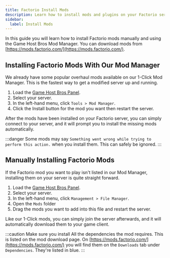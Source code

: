 ```yaml
---
title: Factorio Install Mods
description: Learn how to install mods and plugins on your Factorio server.
sidebar:
  label: Install Mods
---
```


In this guide you will learn how to install Factorio mods manually and using the Game Host Bros Mod Manager. You can download mods from [https://mods.factorio.com/](https://mods.factorio.com/).

## Installing Factorio Mods With Our Mod Manager

We already have some popular overhaul mods available on our 1-Click Mod Manager. This is the fastest way to get a modified server up and running.

1. Load the [Game Host Bros Panel](https://panel.gamehostbros.com/).
2. Select your server.
3. In the left-hand menu, click `Tools > Mod Manager`.
4. Click the Install button for the mod you want then restart the server.

After the mods have been installed on your Factorio server, you can simply connect to your server, and it will prompt you to install the missing mods automatically.

:::danger
Some mods may say `Something went wrong while trying to perform this action.` when you install them. This can safely be ignored.
:::

## Manually Installing Factorio Mods

If the Factorio mod you want to play isn't listed in our Mod Manager, installing them on your server is quite straight forward.

1. Load the [Game Host Bros Panel](https://panel.gamehostbros.com/).
2. Select your server.
3. In the left-hand menu, click `Management > File Manager`.
4. Open the `Mods` folder
5. Drag the mods you want to add into this file and restart the server.

Like our 1-Click mods, you can simply join the server afterwards, and it will automatically download them to your game client.

:::caution
Make sure you install All the dependencies the mod requires. This is listed on the mod download page. On [https://mods.factorio.com/](https://mods.factorio.com/) you will find them on the `Downloads` tab under `Dependencies`. They're listed in blue.
:::